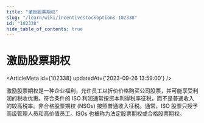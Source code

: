 ```yaml
---
title: "激励股票期权"
slug: "/learn/wiki/incentivestockoptions-102338"
id: "102338"
hide_table_of_contents: true
---
```



# 激励股票期权

<ArticleMeta id={102338} updatedAt={'2023-09-26 13:59:00'} />
<div className='border-solid border-b border-t-0 my-4 border-[var(--ifm-color-gray-300)]' />

激励股票期权是一种企业福利，允许员工以折价价格购买公司股票，并可能享受利润的税收优惠。符合条件的 ISO 利润通常按资本利得税率征税，而不是普通收入的较高税率。非合格股票期权 (NSOs) 按照普通收入征税。通常，ISO 股票只授予高级管理人员和高价值员工。ISOs 也被称为法定股票期权或合格股票期权。
